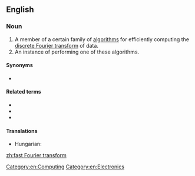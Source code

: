 ==English==
{{wikipedia}}

===Noun===
{{en-noun|head=[[fast]] [[Fourier transform]]}}

# A member of a certain family of [[algorithm]]s for efficiently computing the [[discrete Fourier transform]] of data.
# An instance of performing one of these algorithms.

====Synonyms====
* {{l|en|FFT}} {{gloss|abbreviation}}

====Related terms====
* {{l|en|Fourier transform}}
* {{l|en|discrete Fourier transform}}
* {{l|en|inverse Fourier transform}}

====Translations====
{{trans-top|algorithm}}
* Hungarian: {{t|hu|gyors Fourier-transzformáció}}
{{trans-mid}}
{{trans-bottom}}

[[Category:en:Computing]]
[[Category:en:Electronics]]

[[zh:fast Fourier transform]]